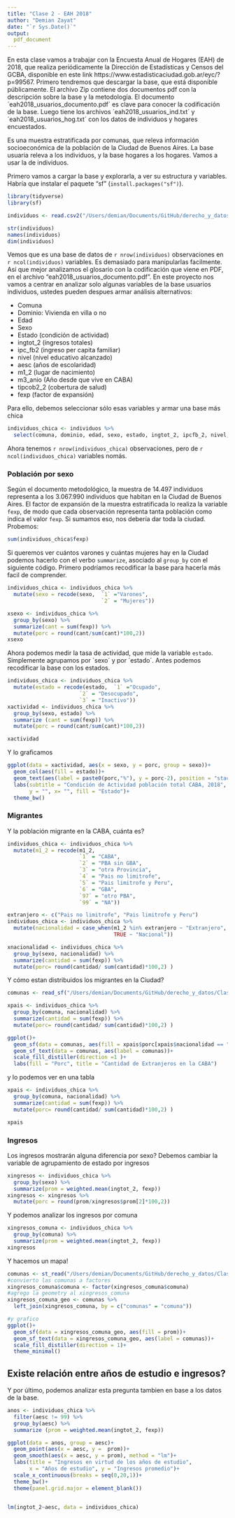 ```yaml
---
title: "Clase 2 - EAH 2018"
author: "Demian Zayat"
date: "`r Sys.Date()`"
output: 
  pdf_document
---
```


En esta clase vamos a trabajar con la Encuesta Anual de Hogares (EAH) de 2018, que realiza periódicamente la Dirección de Estadísticas y Censos del GCBA, disponible en este link https://www.estadisticaciudad.gob.ar/eyc/?p=99567. Primero tendremos que descargar la base, que está disponible públicamente. El archivo Zip contiene dos documentos pdf con la descripción sobre la base y la metodología. El documento ´eah2018_usuarios_documento.pdf´ es clave para conocer la codificación de la base. Luego tiene los archivos ´eah2018_usuarios_ind.txt´ y ´eah2018_usuarios_hog.txt´ con los datos de individuos y hogares encuestados.

Es una muestra estratificada por comunas, que releva información socioeconómica de la población de la Ciudad de Buenos Aires. La base usuaria releva a los individuos, y la base hogares a los hogares. Vamos a usar la de individuos.

Primero vamos a cargar la base y explorarla, a ver su estructura y variables. Habría que instalar el paquete "sf" (`install.packages("sf")`).

```r
library(tidyverse)
library(sf)

individuos <- read.csv2("/Users/demian/Documents/GitHub/derecho_y_datos/Clase2/eah2018_usuarios_ind.txt")

str(individuos)
names(individuos)
dim(individuos)
```

Vemos que es una base de datos de `r nrow(individuos)` observaciones en `r ncol(individuos)` variables. Es demasiado para manipularlas facilmente. Así que mejor analizamos el glosario con la codificación que  viene en PDF, en el archivo "eah2018_usuarios_documento.pdf". En este proyecto nos vamos a centrar en analizar solo algunas variables de la base usuarios individuos, ustedes pueden despues armar análisis alternativos: 

- Comuna
- Dominio: Vivienda en villa o no
- Edad
- Sexo
- Estado (condición de actividad)
- ingtot_2 (ingresos totales)
- ipc_fb2 (ingreso per capita familiar)
- nivel (nivel educativo alcanzado)
- aesc (años de escolaridad)
- m1_2 (lugar de nacimiento)
- m3_anio (Año desde que vive en CABA)
- tipcob2_2 (cobertura de salud)
- fexp (factor de expansión)

Para ello, debemos seleccionar sólo esas variables y armar una base más chica

```r
individuos_chica <- individuos %>% 
  select(comuna, dominio, edad, sexo, estado, ingtot_2, ipcfb_2, nivel, aesc, m1_2, m3_anio, tipcob2_2, fexp)
```

Ahora tenemos `r nrow(individuos_chica)` observaciones, pero de `r ncol(individuos_chica)` variables nomás. 

### Población por sexo

Según el documento metodológico, la muestra de 14.497 individuos representa a los 3.067.990 individuos que habitan en la Ciudad de Buenos Aires. El factor de expansión de la muestra estratificada lo realiza la variable `fexp`, de modo que cada observación representa tanta población como indica el valor `fexp`. Si sumamos eso, nos debería dar toda la ciudad. Probemos: 
```r
sum(individuos_chica$fexp)
```

Si queremos ver cuántos varones y cuántas mujeres hay en la Ciudad podemos hacerlo con el verbo `summarize`, asociado al `group_by` con el siguiente código. Primero podríamos recodificar la base para hacerla más facil de comprender. 

```r
individuos_chica <- individuos_chica %>% 
  mutate(sexo = recode(sexo,  `1` ="Varones", 
                              `2` = "Mujeres"))

xsexo <- individuos_chica %>% 
  group_by(sexo) %>% 
  summarize(cant = sum(fexp)) %>%  
  mutate(porc = round(cant/sum(cant)*100,2))
xsexo
```

Ahora podemos medir la tasa de actividad, que mide la variable `estado`. Simplemente agrupamos por ´sexo´ y por ´estado´. Antes podemos recodificar la base con los estados.

```r
individuos_chica <- individuos_chica %>% 
  mutate(estado = recode(estado,  `1` ="Ocupado", 
                       `2` = "Desocupado",
                       `3` = "Inactivo"))
xactividad <- individuos_chica %>% 
  group_by(sexo, estado) %>% 
  summarize (cant = sum(fexp)) %>% 
  mutate(porc = round(cant/sum(cant)*100,2))

xactividad
```

Y lo graficamos

```r
ggplot(data = xactividad, aes(x = sexo, y = porc, group = sexo))+
  geom_col(aes(fill = estado))+
  geom_text(aes(label = paste0(porc,"%"), y = porc-2), position = "stack")+
  labs(subtitle = "Condición de Actividad población total CABA, 2018",
       y = "", x= "", fill = "Estado")+
  theme_bw()
```

### Migrantes
Y la población migrante en la CABA, cuánta es?
```r
individuos_chica <- individuos_chica %>% 
  mutate(m1_2 = recode(m1_2, 
                       `1` = "CABA",
                       `2` = "PBA sin GBA",
                       `3` = "otra Provincia",
                       `4` = "Pais no limitrofe",
                       `5` = "Pais limitrofe y Peru",
                       `6` = "GBA",
                       `97` = "otro PBA",
                       `99` = "NA"))

extranjero <- c("Pais no limitrofe", "Pais limitrofe y Peru")
individuos_chica <- individuos_chica %>% 
  mutate(nacionalidad = case_when(m1_2 %in% extranjero ~ "Extranjero",
                                  TRUE ~ "Nacional"))

xnacionalidad <- individuos_chica %>% 
  group_by(sexo, nacionalidad) %>% 
  summarize(cantidad = sum(fexp)) %>% 
  mutate(porc= round(cantidad/ sum(cantidad)*100,2) )
```

Y cómo estan distribuidos los migrantes en la Ciudad?

```r
comunas <- read_sf("/Users/demian/Documents/GitHub/derecho_y_datos/Clase2/CABA_comunas.geojson")

xpais <- individuos_chica %>% 
  group_by(comuna, nacionalidad) %>% 
  summarize(cantidad = sum(fexp)) %>% 
  mutate(porc= round(cantidad/ sum(cantidad)*100,2) )

ggplot()+
  geom_sf(data = comunas, aes(fill = xpais$porc[xpais$nacionalidad == "Extranjero"]))+
  geom_sf_text(data = comunas, aes(label = comunas))+
  scale_fill_distiller(direction =1 )+
  labs(fill = "Porc", title = "Cantidad de Extranjeros en la CABA")

```
y lo podemos ver en una tabla
```r
xpais <- individuos_chica %>% 
  group_by(comuna, nacionalidad) %>% 
  summarize(cantidad = sum(fexp)) %>% 
  mutate(porc= round(cantidad/ sum(cantidad)*100,2) )

xpais
```


### Ingresos
Los ingresos mostrarán alguna diferencia por sexo? Debemos cambiar la variable de agrupamiento de estado por ingresos

```r
xingresos <- individuos_chica %>% 
  group_by(sexo) %>% 
  summarize(prom = weighted.mean(ingtot_2, fexp))
xingresos <- xingresos %>% 
  mutate(porc = round(prom/xingresos$prom[2]*100,2))
```

Y podemos analizar los ingresos por comuna
```r
xingresos_comuna <- individuos_chica %>% 
  group_by(comuna) %>% 
  summarize(prom = weighted.mean(ingtot_2, fexp))
xingresos
```

Y hacemos un mapa!

```r
comunas <- st_read("/Users/demian/Documents/GitHub/derecho_y_datos/Clase1/CABA_comunas.geojson")
#convierto las comunas a factores
xingresos_comuna$comuna <- factor(xingresos_comuna$comuna)
#agrego la geometry al xingresos_comuna
xingresos_comuna_geo <- comunas %>% 
  left_join(xingresos_comuna, by = c("comunas" = "comuna"))

#y grafico
ggplot()+
  geom_sf(data = xingresos_comuna_geo, aes(fill = prom))+
  geom_sf_text(data = xingresos_comuna_geo, aes(label = comunas))+
  scale_fill_distiller(direction = 1)+
  theme_minimal()
```

## Existe relación entre años de estudio e ingresos?
Y por último, podemos analizar esta pregunta tambien en base a los datos de la base. 

```r
anos <- individuos_chica %>% 
  filter(aesc != 99) %>% 
  group_by(aesc) %>% 
  summarize (prom = weighted.mean(ingtot_2, fexp))

ggplot(data = anos, group = aesc)+
  geom_point(aes(x = aesc, y =  prom))+
  geom_smooth(aes(x = aesc, y = prom), method = "lm")+
  labs(title = "Ingresos en virtud de los años de estudio", 
       x = "Años de estudio", y = "Ingresos promedio")+
  scale_x_continuous(breaks = seq(0,20,1))+
  theme_bw()+
  theme(panel.grid.major = element_blank())
  

lm(ingtot_2~aesc, data = individuos_chica)
```

